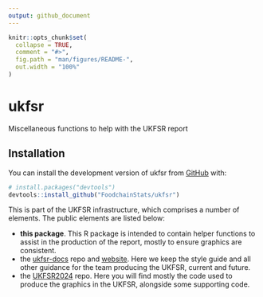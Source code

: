 ```yaml
---
output: github_document
---
```


<!-- README.md is generated from README.Rmd. Please edit that file -->

```r
knitr::opts_chunk$set(
  collapse = TRUE,
  comment = "#>",
  fig.path = "man/figures/README-",
  out.width = "100%"
)
```

# ukfsr

<!-- badges: start -->
<!-- badges: end -->

Miscellaneous functions to help with the UKFSR report

## Installation

You can install the development version of ukfsr from [GitHub](https://github.com/) with:

``` r
# install.packages("devtools")
devtools::install_github("FoodchainStats/ukfsr")
```

This is part of the UKFSR infrastructure, which comprises a number of elements.
The public elements are listed below:

- **this package**. This R package is intended to contain helper functions to assist in the production of the report, mostly to ensure graphics are consistent.
- the [ukfsr-docs](https://github.com/FoodchainStats/ukfsr-docs) repo and [website](https://foodchainstats.github.io/ukfsr-docs/). Here we keep the style guide and all other guidance for the team producing the UKFSR, current and future.
- the [UKFSR2024](https://github.com/Defra-Data-Science-Centre-of-Excellence/UKFSR2024) repo. Here you will find mostly the code used to produce the graphics in the UKFSR, alongside some supporting code.